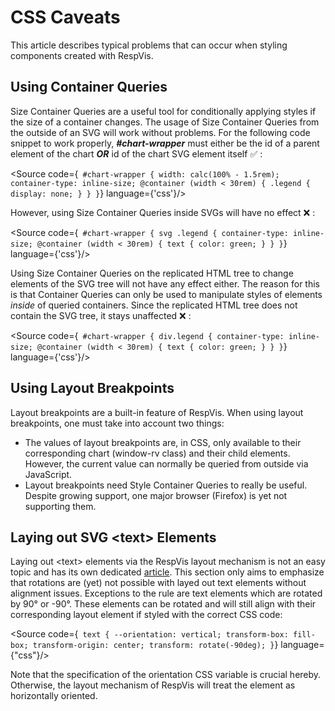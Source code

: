 
<Meta title='Using RespVis/CSS Caveats'/>

# CSS Caveats

This article describes typical problems that can occur when styling
components created with RespVis.



## Using Container Queries

Size Container Queries are a useful tool for conditionally applying
styles if the size of a container changes. The usage of Size Container
Queries from the outside of an SVG will work without problems. For the
following code snippet to work properly, **_#chart-wrapper_** must either
be the id of a parent element of the chart **_OR_** id of the chart SVG
element itself ✅ :

<Source code={`
#chart-wrapper {
  width: calc(100% - 1.5rem);
  container-type: inline-size;
  @container (width < 30rem) {
    .legend {
      display: none;
    }
  }
}`} language={'css'}/>

However, using Size Container Queries inside SVGs will have no effect ❌ :

<Source code={`
#chart-wrapper {
  svg .legend {
    container-type: inline-size;
    @container (width < 30rem) {
    text {
      color: green;
    }
  }
}`} language={'css'}/>

Using Size Container Queries on the replicated HTML tree to change
elements of the SVG tree will not have any effect either. The reason for
this is that Container Queries can only be used to manipulate styles
of elements *inside* of queried containers. Since the replicated HTML
tree does not contain the SVG tree, it stays unaffected ❌ :

<Source code={`
#chart-wrapper {
  div.legend {
    container-type: inline-size;
    @container (width < 30rem) {
    text {
      color: green;
    }
  }
}`} language={'css'}/>



## Using Layout Breakpoints

Layout breakpoints are a built-in feature of RespVis. When using
layout breakpoints, one must take into account two things:
- The values of layout breakpoints are, in CSS, only available to their corresponding
  chart (window-rv class) and their child elements. However, the current value
  can normally be queried from outside via JavaScript.
- Layout breakpoints need Style Container Queries to really be useful. Despite
  growing support, one major browser (Firefox) is yet not supporting them.



## Laying out SVG \<text\> Elements

Laying out \<text\> elements via the RespVis layout mechanism is not
an easy topic and has its own dedicated [article](?path=/docs/svg-text-in-respvis--docs).
This section only aims to emphasize that rotations are (yet) not possible
with layed out text elements without alignment issues. Exceptions to
the rule are text elements which are rotated by 90° or -90°. These
elements can be rotated and will still align with their corresponding
layout element if styled with the correct CSS code:

<Source code={`
text {
  --orientation: vertical;
  transform-box: fill-box;
  transform-origin: center;
  transform: rotate(-90deg);
}`} language={"css"}/>

Note that the specification of the orientation CSS variable is crucial
hereby. Otherwise, the layout mechanism of RespVis will treat the element
as horizontally oriented.



[//]: # (## Handling Transitions)
[//]: # ()
[//]: # (//Supports and uses both: D3 Transitions and CSS Transitions)
[//]: # (// CSS Transitions used where possible: low computational cost. easy to override by library user)
[//]: # (// D3 Transitions for more complicated transitions but may be in conflict with respvis rerender.)
[//]: # (&#40;TODO: Explain current handling of CSS Transitions and D3 Transitions&#41;)
